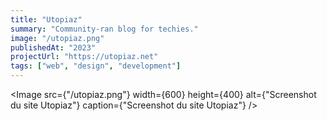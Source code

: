 ```yaml
---
title: "Utopiaz"
summary: "Community-ran blog for techies."
image: "/utopiaz.png"
publishedAt: "2023"
projectUrl: "https://utopiaz.net"
tags: ["web", "design", "development"]
---
```


<Image
  src={"/utopiaz.png"}
  width={600}
  height={400}
  alt={"Screenshot du site Utopiaz"}
  caption={"Screenshot du site Utopiaz"}
/>
